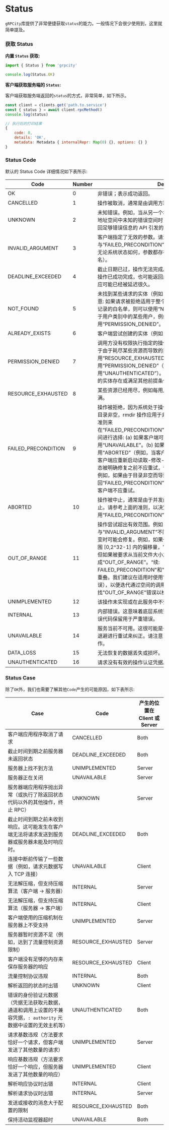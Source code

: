 # Status

`gRPCity`库提供了非常便捷获取`status`的能力。一般情况下会很少使用到，这里就简单提及。

### 获取 Status

**内置 `Status` 获取:**

```js
import { Status } from 'grpcity'

console.log(Status.OK)
```

**客户端获取服务端的 `Status`:**

客户端获取服务端返回的`status`的方式，非常简单，如下所示。

```js
const client = clients.get('path.to.service')
const { status } = await client.rpcMethod()
console.log(status)

// 执行后的打印结果
{
    code: 0,
    details: 'OK',
    metadata: Metadata { internalRepr: Map(0) {}, options: {} }
}
```

### Status Code

默认的 Status Code 详细情况如下表所示:

| Code | Number | Description |
|------|--------|-------------|
| OK | 0 | 非错误；表示成功返回。 |
| CANCELLED | 1 | 操作被取消，通常是由调用方取消的。 |
| UNKNOWN | 2 | 未知错误。例如，当从另一个地址空间接收到的“Status”值属于此地址空间中未知的错误空间时，可能会返回此错误。还可能将未返回足够错误信息的 API 引发的错误转换为此错误。 |
| INVALID_ARGUMENT | 3 | 客户端指定了无效的参数。请注意，这与“FAILED_PRECONDITION”不同。“INVALID_ARGUMENT”表示无论系统状态如何，参数都存在问题（例如，格式错误的文件名）。 |
| DEADLINE_EXCEEDED | 4 | 截止日期已过，操作无法完成。对于会改变系统状态的操作，即使操作已成功完成，也可能返回此错误。例如，来自服务器的成功响应可能已经被延迟很久。 |
| NOT_FOUND | 5 | 未找到某些请求的实体（例如，文件或目录）。服务器开发者请注意: 如果请求被拒绝适用于整个用户类别，例如逐步特性发布或未记录的白名单，则可以使用“NOT_FOUND”。如果请求被拒绝适用于用户类别中的某些用户，例如基于用户的访问控制，则必须使用“PERMISSION_DENIED”。 |
| ALREADY_EXISTS | 6 | 客户端尝试创建的实体（例如，文件或目录）已经存在。 |
| PERMISSION_DENIED | 7 | 调用方没有权限执行指定的操作。“PERMISSION_DENIED”不得用于由于耗尽某些资源而导致的拒绝（对于这些错误，请改用“RESOURCE_EXHAUSTED”）。如果无法识别调用方，请勿使用“PERMISSION_DENIED”（对于这些错误，请改用“UNAUTHENTICATED”）。此错误代码不意味着请求有效，请求的实体存在或满足其他前提条件。 |
| RESOURCE_EXHAUSTED | 8 | 某些资源已经用尽，例如每用户配额，或者整个文件系统的空间已满。 |
| FAILED_PRECONDITION | 9 | 操作被拒绝，因为系统处于操作所需的状态之外。例如，要删除的目录非空，rmdir 操作应用于非目录等。服务实现者可以使用以下准则来在“FAILED_PRECONDITION”、“ABORTED”和“UNAVAILABLE”之间进行选择: (a) 如果客户端可以重试失败的调用，请使用“UNAVAILABLE”。(b) 如果客户端应该在更高级别重试，请使用“ABORTED”（例如，当客户端指定的测试并设置失败时，表示客户端应重新启动读取-修改-写入序列）。(c) 如果客户端在系统状态被明确修复之前不应重试，请使用“FAILED_PRECONDITION”。例如，如果由于目录非空而导致“rmdir”失败，则应返回“FAILED_PRECONDITION”，因为除非从目录中删除文件，否则客户端不应重试。 |
| ABORTED | 10 | 操作被中止，通常是由于并发问题，例如序列器检查失败或事务中止。请参考上面的准则，以决定使用“FAILED_PRECONDITION”、“ABORTED”和“UNAVAILABLE”。 |
| OUT_OF_RANGE | 11 | 操作尝试超出有效范围。例如，寻找或读取超出文件末尾的位置。与“INVALID_ARGUMENT”不同，此错误指示的问题在系统状态改变时可能会修复。例如，如果一个32位文件系统被要求读取不在范围 [0,2^32-1] 内的偏移量，它将生成“INVALID_ARGUMENT”，但如果被要求从当前文件大小之后的偏移量处读取，它将生成“OUT_OF_RANGE”。“续: FAILED_PRECONDITION"和"OUT_OF_RANGE"之间存在一定的重叠。我们建议在适用时使用"OUT_OF_RANGE"（更具体的错误），以便迭代通过空间的调用者可以轻松查找"OUT_OF_RANGE"错误以检测完成的情况。 |
| UNIMPLEMENTED | 12 | 该操作未实现或在此服务中不受支持/启用。 |
| INTERNAL | 13 | 内部错误。这意味着底层系统预期的某些不变条件已被破坏。该错误代码保留用于严重错误。 |
| UNAVAILABLE | 14 | 服务当前不可用。这很可能是一种暂时的条件，可以通过使用指数退避进行重试来纠正。请注意，并非总是可以安全地重试非幂等操作。 |
| DATA_LOSS | 15 | 无法恢复的数据丢失或损坏。 |
| UNAUTHENTICATED | 16 | 请求没有有效的操作认证凭据。 |

### Status Case

除了`OK`外，我们也需要了解其他`Code`产生的可能原因，如下表所示:

| Case | Code | 产生的位置在 Client 或 Server |
|------|------|-------------------------------|
| 客户端应用程序取消了请求 | CANCELLED | Both |
| 截止时间到期之前服务器未返回状态 | DEADLINE_EXCEEDED| Both |
| 服务器上找不到方法 | UNIMPLEMENTED | Server |
| 服务器正在关闭 | UNAVAILABLE | Server |
| 服务器端应用程序抛出异常（或执行了除返回状态代码以外的其他操作，终止 RPC） | UNKNOWN | Server |
| 截止时间到期之前未收到响应。这可能发生在客户端无法将请求发送到服务器或服务器未能及时响应时。 | DEADLINE_EXCEEDED | Both |
| 连接中断前传输了一些数据（例如，请求元数据写入 TCP 连接） | UNAVAILABLE | Client |
| 无法解压缩，但支持压缩算法（客户端 -> 服务器） | INTERNAL | Server |
| 无法解压缩，但支持压缩算法（服务器 -> 客户端） | INTERNAL | Client |
| 客户端使用的压缩机制在服务器上不受支持 | UNIMPLEMENTED | Server |
| 服务器暂时资源不足（例如，达到了流量控制资源限制） | RESOURCE_EXHAUSTED | Server|
| 客户端没有足够的内存来保存服务器的响应 | RESOURCE_EXHAUSTED | Client |
| 流量控制协议违规 | INTERNAL | Both |
| 解析返回的状态时出错 | UNKNOWN | Client |
| 错误的身份验证元数据（凭据无法获取元数据，通道和调用上设置的不兼容凭据，`: authority` 元数据中设置的无效主机等）| UNAUTHENTICATED | Both |
| 请求基数违规（方法要求恰好一个请求，但客户端发送了其他数量的请求） | UNIMPLEMENTED | Server|
| 响应基数违规（方法要求恰好一个响应，但服务器发送了其他数量的响应） | UNIMPLEMENTED | Client|
| 解析响应协议时出错 | INTERNAL | Client|
| 解析请求协议时出错 | INTERNAL | Server|
| 发送或接收的消息大于配置的限制 | RESOURCE_EXHAUSTED | Both |
| 保持活动监视器超时 | UNAVAILABLE | Both |
